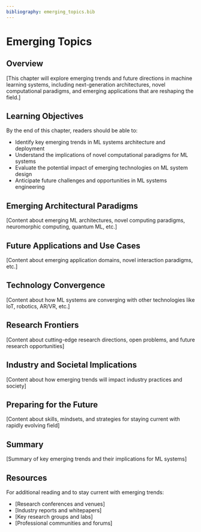 ```yaml
---
bibliography: emerging_topics.bib
---
```


# Emerging Topics


## Overview

[This chapter will explore emerging trends and future directions in machine learning systems, including next-generation architectures, novel computational paradigms, and emerging applications that are reshaping the field.]

## Learning Objectives

By the end of this chapter, readers should be able to:

- Identify key emerging trends in ML systems architecture and deployment
- Understand the implications of novel computational paradigms for ML systems
- Evaluate the potential impact of emerging technologies on ML system design
- Anticipate future challenges and opportunities in ML systems engineering

## Emerging Architectural Paradigms {#sec-emerging-architectures}

[Content about emerging ML architectures, novel computing paradigms, neuromorphic computing, quantum ML, etc.]

## Future Applications and Use Cases {#sec-future-applications}

[Content about emerging application domains, novel interaction paradigms, etc.]

## Technology Convergence {#sec-technology-convergence}

[Content about how ML systems are converging with other technologies like IoT, robotics, AR/VR, etc.]

## Research Frontiers {#sec-research-frontiers}

[Content about cutting-edge research directions, open problems, and future research opportunities]

## Industry and Societal Implications {#sec-implications}

[Content about how emerging trends will impact industry practices and society]

## Preparing for the Future {#sec-preparing-future}

[Content about skills, mindsets, and strategies for staying current with rapidly evolving field]

## Summary {.unnumbered}

[Summary of key emerging trends and their implications for ML systems]

## Resources {.unnumbered}

For additional reading and to stay current with emerging trends:

- [Research conferences and venues]
- [Industry reports and whitepapers] 
- [Key research groups and labs]
- [Professional communities and forums] 